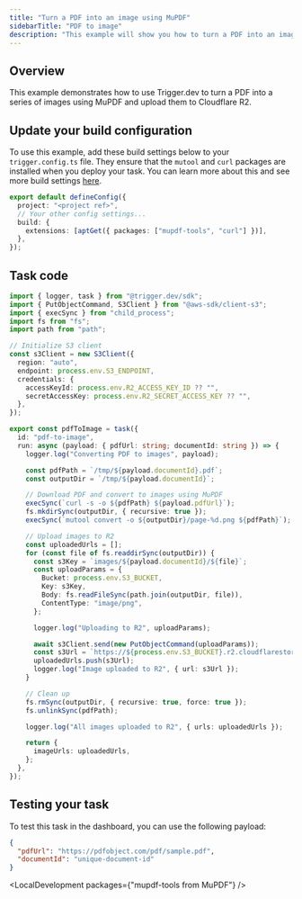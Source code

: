 ```yaml
---
title: "Turn a PDF into an image using MuPDF"
sidebarTitle: "PDF to image"
description: "This example will show you how to turn a PDF into an image using MuPDF and Trigger.dev."
---
```



## Overview

This example demonstrates how to use Trigger.dev to turn a PDF into a series of images using MuPDF and upload them to Cloudflare R2.

## Update your build configuration

To use this example, add these build settings below to your `trigger.config.ts` file. They ensure that the `mutool` and `curl` packages are installed when you deploy your task. You can learn more about this and see more build settings [here](/config/extensions/aptGet).

```ts trigger.config.ts
export default defineConfig({
  project: "<project ref>",
  // Your other config settings...
  build: {
    extensions: [aptGet({ packages: ["mupdf-tools", "curl"] })],
  },
});
```

## Task code

```ts trigger/pdfToImage.ts
import { logger, task } from "@trigger.dev/sdk";
import { PutObjectCommand, S3Client } from "@aws-sdk/client-s3";
import { execSync } from "child_process";
import fs from "fs";
import path from "path";

// Initialize S3 client
const s3Client = new S3Client({
  region: "auto",
  endpoint: process.env.S3_ENDPOINT,
  credentials: {
    accessKeyId: process.env.R2_ACCESS_KEY_ID ?? "",
    secretAccessKey: process.env.R2_SECRET_ACCESS_KEY ?? "",
  },
});

export const pdfToImage = task({
  id: "pdf-to-image",
  run: async (payload: { pdfUrl: string; documentId: string }) => {
    logger.log("Converting PDF to images", payload);

    const pdfPath = `/tmp/${payload.documentId}.pdf`;
    const outputDir = `/tmp/${payload.documentId}`;

    // Download PDF and convert to images using MuPDF
    execSync(`curl -s -o ${pdfPath} ${payload.pdfUrl}`);
    fs.mkdirSync(outputDir, { recursive: true });
    execSync(`mutool convert -o ${outputDir}/page-%d.png ${pdfPath}`);

    // Upload images to R2
    const uploadedUrls = [];
    for (const file of fs.readdirSync(outputDir)) {
      const s3Key = `images/${payload.documentId}/${file}`;
      const uploadParams = {
        Bucket: process.env.S3_BUCKET,
        Key: s3Key,
        Body: fs.readFileSync(path.join(outputDir, file)),
        ContentType: "image/png",
      };

      logger.log("Uploading to R2", uploadParams);

      await s3Client.send(new PutObjectCommand(uploadParams));
      const s3Url = `https://${process.env.S3_BUCKET}.r2.cloudflarestorage.com/${s3Key}`;
      uploadedUrls.push(s3Url);
      logger.log("Image uploaded to R2", { url: s3Url });
    }

    // Clean up
    fs.rmSync(outputDir, { recursive: true, force: true });
    fs.unlinkSync(pdfPath);

    logger.log("All images uploaded to R2", { urls: uploadedUrls });

    return {
      imageUrls: uploadedUrls,
    };
  },
});
```

## Testing your task

To test this task in the dashboard, you can use the following payload:

```json
{
  "pdfUrl": "https://pdfobject.com/pdf/sample.pdf",
  "documentId": "unique-document-id"
}
```

<LocalDevelopment packages={"mupdf-tools from MuPDF"} />
